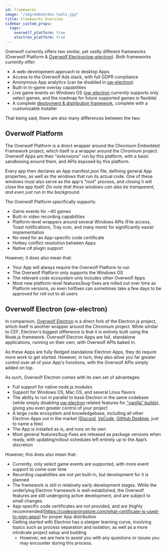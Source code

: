 ```yaml
---
id: frameworks
image: "/img/embed/dev-tools.jpg"
title: Frameworks Overview
sidebar_custom_props:
  tags:
    overwolf_platform: true
    electron_platform: true
---
```


Overwolf currently offers two similar, yet vastly different frameworks (Overwolf Platform & [Overwolf Electron/ow-electron][ow-electron]). Both frameworks currently offer:
- A web-development approach to desktop Apps
- Access to the Overwolf Ads stack, with full GDPR compliance
- Anonymous App analytics (can be disabled in [ow-electron][ow-electron])
- Built-in In-game overlay capabilities
- Live game events on Windows OS ([ow-electron][ow-electron] *currently* supports only select games, and the roadmap for future supported games is flexible)
- A complete [deployment & distribution framework](/tools/developers-console), complete with a customizable installer

That being said, there are also many differences between the two:

## Overwolf Platform

The Overwolf Platform is a direct wrapper around the Chromium Embedded Framework project, which itself is a wrapper around the Chromium project.
Overwolf Apps are then "extensions" run by this platform, with a basic sandboxing around them, and APIs exposed by this platform.

Every app then declares an App manifest.json file, defining general App properties, as well as the windows that run its actual code.
One of these windows must also serve as the app's "root" process, and closing it will close the app itself.
*Do note that these windows can also be transparent, and even just run in the background.*

The Overwolf Platform specifically supports:
- Game events for ~40 games
- Built-in video recording capabilities
- Platform-level wrappers around several Windows APIs (File access, Toast notifications, Tray icon, and many more) for significantly easier implementation
- No need for an App-specific code certificate
- Hotkey conflict resolution between Apps
- Native c# plugin support

However, it does also mean that:
- Your App will always require the Overwolf Platform to run
- The Overwolf Platform only supports the Windows OS
- The relevant code ecosystem only includes other Overwolf Apps
- Most new platform-level features/bug-fixes are rolled out over time as Platform versions, so even hotfixes can sometimes take a few days to be approved for roll out to all users


## Overwolf Electron (ow-electron)

In comparison, [Overwolf Electron][ow-electron] is a direct fork of the Electron.js project, which itself is another wrapper around the Chromium project. While similar to CEF, Electron's biggest difference is that it is entirely built using the Node.js framework.
Overwolf Electron Apps are full, standalone applications, running on their own, with Overwolf APIs baked in.

As these Apps are fully fledged standalone Electron Apps, they do require more work to get started. However, in turn, they also allow you far greater control over all of your App's functions, with the Overwolf APIs simply added on top.

As such, Overwolf Electron comes with its own set of advantages:
- Full support for native node.js modules
- Support for Windows OS, Mac OS, and several Linux flavors
- The ability to run in parallel to base Electron in the same codebase (while simply disabling [ow-electron][ow-electron] related features for [“vanilla” builds](https://www.npmjs.com/package/@overwolf/electron-is-overwolf)), giving you even greater control of your project
- A large code ecosystem and knowledgebase, including all other Electron Apps out in the market ([Discord](https://discord.com/), [VsCode](https://code.visualstudio.com/), [GitHub Desktop](https://desktop.github.com/), just to name a few)
- The App is installed as is, and runs on its own
- Most general features/bug-fixes are released as package versions when ready, with updating/rollout schedules left entirely up to the App’s discretion

However, this does also mean that:
- Currently, only select game events are supported, with more event support to come over time
- Recording capabilities are not yet built-in, but development for it is planned
- The framework is still in relatively early development stages. While the underlying Electron framework is well-established, the Overwolf features are still undergoing active development, and are subject to small changes.
- App-specific code certificates are not provided, and are (highly recommended)[https://codesigningstore.com/what-certificate-is-used-to-sign-apps] for proper App distribution
- Getting started with Electron has a steeper learning curve, involving topics such as process separation and isolation, as well as a more intridcate project setup and building
  - However, we are here to assist you with any questions or issues you may encounter during this process.


[ow-electron]: /tools/ow-electron